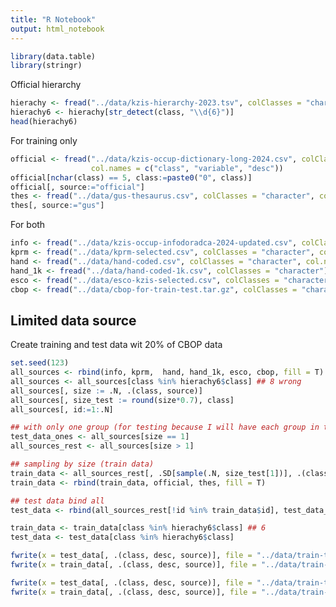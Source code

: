 ```yaml
---
title: "R Notebook"
output: html_notebook
---
```


```r
library(data.table)
library(stringr)
```

Official hierarchy

```r
hierachy <- fread("../data/kzis-hierarchy-2023.tsv", colClasses = "character", sep = "\t")
hierachy6 <- hierachy[str_detect(class, "\\d{6}")]
head(hierachy6)
```

For training only

```r
official <- fread("../data/kzis-occup-dictionary-long-2024.csv", colClasses = "character", 
                  col.names = c("class", "variable", "desc"))
official[nchar(class) == 5, class:=paste0("0", class)]
official[, source:="official"]
thes <- fread("../data/gus-thesaurus.csv", colClasses = "character", col.names = c("class", "desc"))
thes[, source:="gus"]
```

For both

```r
info <- fread("../data/kzis-occup-infodoradca-2024-updated.csv", colClasses = "character")[, source:="info"]
kprm <- fread("../data/kprm-selected.csv", colClasses = "character", col.names = c("class", "desc"))[, source:="kprm"]
hand <- fread("../data/hand-coded.csv", colClasses = "character", col.names = c("class", "desc"))[, source:="hand"]
hand_1k <- fread("../data/hand-coded-1k.csv", colClasses = "character")[, source:="hand1k"]
esco <- fread("../data/esco-kzis-selected.csv", colClasses = "character", col.names = c("class", "var", "desc"))[, source:="esco"]
cbop <- fread("../data/cbop-for-train-test.tar.gz", colClasses = "character", col.names = c("class", "desc"))[, source:="cbop"]
```

## Limited data source


Create training and test data wit 20% of CBOP data

```r
set.seed(123)
all_sources <- rbind(info, kprm,  hand, hand_1k, esco, cbop, fill = T)
all_sources <- all_sources[class %in% hierachy6$class] ## 8 wrong
all_sources[, size := .N, .(class, source)]
all_sources[, size_test := round(size*0.7), class]
all_sources[, id:=1:.N]

## with only one group (for testing because I will have each group in train)
test_data_ones <- all_sources[size == 1]
all_sources_rest <- all_sources[size > 1]

## sampling by size (train data)
train_data <- all_sources_rest[, .SD[sample(.N, size_test[1])], .(class, source)]
train_data <- rbind(train_data, official, thes, fill = T)

## test data bind all
test_data <- rbind(all_sources_rest[!id %in% train_data$id], test_data_ones, fill = T)

train_data <- train_data[class %in% hierachy6$class] ## 6 
test_data <- test_data[class %in% hierachy6$class]

fwrite(x = test_data[, .(class, desc, source)], file = "../data/train-test/test-data-2024.tar.gz")
fwrite(x = train_data[, .(class, desc, source)], file = "../data/train-test/train-data-2024.tar.gz")

fwrite(x = test_data[, .(class, desc, source)], file = "../data/train-test/test-data-2024.csv", quote = T, encoding = "UTF-8")
fwrite(x = train_data[, .(class, desc, source)], file = "../data/train-test/train-data-2024.csv", quote = T, encoding = "UTF-8")

```
